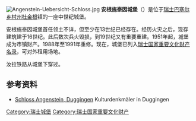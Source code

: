 [[File:Angenstein-Uebersicht-Schloss.jpg|thumb]]
'''安根施泰因城堡'''（{{lang-de|Schloss Angenstein}}）是位于[[瑞士|瑞士]][[巴塞尔乡村州|巴塞尔乡村州]][[杜金根|杜金根]]镇的一座中世纪城堡。

安根施泰因城堡首任领主不详，但至少在13世纪已经存在。经历火灾之后，现存建筑建于16世纪。此后数次兵火毁损，到19世纪又有重要重建。1951年起，城堡成为市镇财产。1988年至1991年重修。现在，城堡已列入[[瑞士国家和区域重要文化财产名录|瑞士国家重要文化财产名录]]，可对外租用场地。

汝拉铁路从城堡下穿过。

==参考资料==
*{{de}}[http://www.baselland.ch/dugg_angenstein-htm.290305.0.html Schloss Angenstein, Duggingen]{{Wayback|url=http://www.baselland.ch/dugg_angenstein-htm.290305.0.html |date=20160611134041 }} Kulturdenkmäler in Duggingen

{{coord|47|27|47.88|N|7|36|17.32|E|region:CH_type:landmark|display=title}}
[[Category:瑞士城堡|Category:瑞士城堡]]
[[Category:瑞士国家重要文化财产|Category:瑞士国家重要文化财产]]